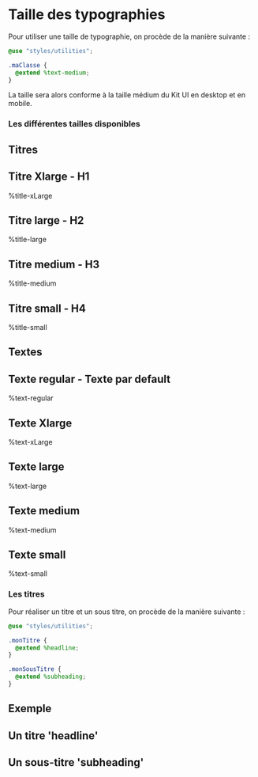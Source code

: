 
<Meta title="Toolbox/Typography"/>

# Taille des typographies

Pour utiliser une taille de typographie, on procède de la manière suivante :
```scss
@use "styles/utilities";

.maClasse {
  @extend %text-medium;
}
```
La taille sera alors conforme à la taille médium du Kit UI en desktop et en mobile.

### Les différentes tailles disponibles
<Canvas>
    <Story name="Example - Taille de police">
        <div className="typographie">
        <section className="title">
            <h2>Titres</h2>
            <div className="title-xLarge">
                <h2>Titre Xlarge - H1</h2>
                <p>%title-xLarge</p>
            </div>
            <div className="title-large">
                <h2>Titre large - H2</h2>
                <p>%title-large</p>
            </div>
            <div className="title-medium">
                <h2>Titre medium - H3</h2>
                <p>%title-medium</p>
            </div>
            <div className="title-small">
                <h2>Titre small - H4</h2>
                <p>%title-small</p>
            </div>
        </section>
        <section className="text">
            <h2>Textes</h2>
            <div className="text-regular">
                <h2>Texte regular - Texte par default</h2>
                <p>%text-regular</p>
            </div>
            <div className="text-xLarge">
                <h2>Texte Xlarge</h2>
                <p>%text-xLarge</p>
            </div>
            <div className="text-large">
                <h2>Texte large</h2>
                <p>%text-large</p>
            </div>
            <div className="text-medium">
                <h2>Texte medium</h2>
                <p>%text-medium</p>
            </div>
            <div className="text-small">
                <h2>Texte small</h2>
                <p>%text-small</p>
            </div>
        </section>
        </div>
    </Story>
</Canvas>


### Les titres

Pour réaliser un titre et un sous titre, on procède de la manière suivante :

```scss
@use "styles/utilities";

.monTitre {
  @extend %headline;
}

.monSousTitre {
  @extend %subheading;
}
```

## Exemple

<Canvas>
    <Story name="Example - Titre et sous-titre">
        <h2 className="titre-headline">Un titre 'headline'</h2>
        <h2 className="titre-subheading">Un sous-titre 'subheading'</h2>
    </Story>
</Canvas>
